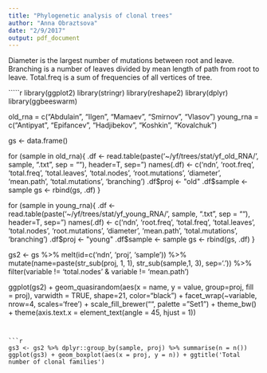 ```yaml
---
title: "Phylogenetic analysis of clonal trees"
author: "Anna Obraztsova"
date: "2/9/2017"
output: pdf_document
---
```


Diameter is the largest number of mutations between root and leave.
Branching is a number of leaves divided by mean length of path from root to leave.
Total.freq is a sum of frequencies of all vertices of tree.

`````r
library(ggplot2)
library(stringr)
library(reshape2)
library(dplyr)
library(ggbeeswarm)

old_rna = c("Abdulain", "Ilgen", "Mamaev", "Smirnov", "Vlasov")
young_rna = c("Antipyat", "Epifancev", "Hadjibekov", "Koshkin", "Kovalchuk")

gs <- data.frame()

for (sample in old_rna){
  .df <- read.table(paste('~/yf/trees/stat/yf_old_RNA/', sample, ".txt", sep = ""), header=T, sep="\t")
  names(.df) <- c('ndn', 'root.freq', 'total.freq', 'total.leaves', 'total.nodes', 'root.mutations', 'diameter', 'mean.path', 'total.mutations', 'branching')
	.df$proj <- "old"
	.df$sample <- sample
	gs <- rbind(gs, .df)
}

for (sample in young_rna){
	.df <- read.table(paste('~/yf/trees/stat/yf_young_RNA/', sample, ".txt", sep = ""), header=T, sep="\t")
	names(.df) <- c('ndn', 'root.freq', 'total.freq', 'total.leaves', 'total.nodes', 'root.mutations', 'diameter', 'mean.path', 'total.mutations', 'branching')
	.df$proj <- "young"
	.df$sample <- sample
	gs <- rbind(gs, .df)
}

gs2 <- gs %>% melt(id=c('ndn', 'proj', 'sample')) %>% 
  mutate(name=paste(str_sub(proj, 1, 1), str_sub(sample,1, 3), sep='.')) %>%
  filter(variable != 'total.nodes' & variable != 'mean.path')
  
              
ggplot(gs2) + geom_quasirandom(aes(x = name, y = value, group=proj, fill = proj), varwidth = TRUE, shape=21, color="black") +
facet_wrap(~variable, nrow=4, scales='free') +
scale_fill_brewer("", palette = "Set1") +
theme_bw() +
theme(axis.text.x = element_text(angle = 45, hjust = 1))
```


```r
gs3 <- gs2 %>% dplyr::group_by(sample, proj) %>% summarise(n = n())
ggplot(gs3) + geom_boxplot(aes(x = proj, y = n)) + ggtitle('Total number of clonal families')
```



